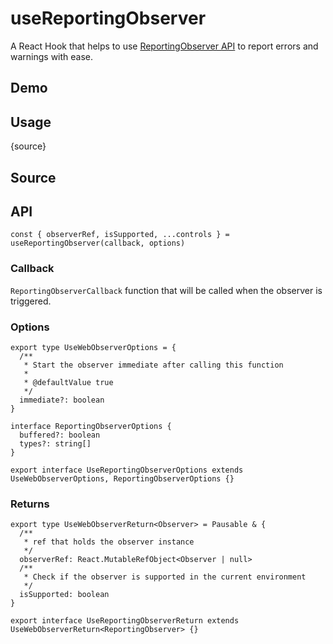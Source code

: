 # useReportingObserver


<HooksType category="Browser" pausable isSupported lowLevel />

A React Hook that helps to use [ReportingObserver API](https://developer.mozilla.org/en-US/docs/Web/API/ReportingObserver) to report errors and warnings with ease.

## Demo


<App />

## Usage


<RawCode>{source}</RawCode>

## Source


<Source />

## API

```tsx
const { observerRef, isSupported, ...controls } = useReportingObserver(callback, options)
```

### Callback

`ReportingObserverCallback` function that will be called when the observer is triggered.

### Options

```tsx
export type UseWebObserverOptions = {
  /**
   * Start the observer immediate after calling this function
   *
   * @defaultValue true
   */
  immediate?: boolean
}

interface ReportingObserverOptions {
  buffered?: boolean
  types?: string[]
}

export interface UseReportingObserverOptions extends UseWebObserverOptions, ReportingObserverOptions {}
```

### Returns


<Tip type="pausable" />

```tsx
export type UseWebObserverReturn<Observer> = Pausable & {
  /**
   * ref that holds the observer instance
   */
  observerRef: React.MutableRefObject<Observer | null>
  /**
   * Check if the observer is supported in the current environment
   */
  isSupported: boolean
}

export interface UseReportingObserverReturn extends UseWebObserverReturn<ReportingObserver> {}
```
